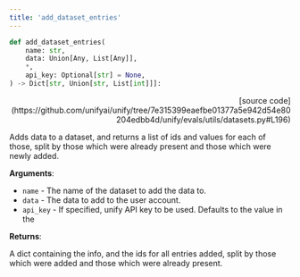 ```yaml
---
title: 'add_dataset_entries'
---
```


```python
def add_dataset_entries(
    name: str,
    data: Union[Any, List[Any]],
    *,
    api_key: Optional[str] = None,
) -> Dict[str, Union[str, List[int]]]:
```

<p align="right">[source code](https://github.com/unifyai/unify/tree/7e315399eaefbe01377a5e942d54e80204edbb4d/unify/evals/utils/datasets.py#L196)</p>

Adds data to a dataset, and returns a list of ids and values for each of
those, split by those which were already present and those which were newly added.

**Arguments**:

- `name` - The name of the dataset to add the data to.
- `data` - The data to add to the user account.
- `api_key` - If specified, unify API key to be used. Defaults to the value in the



**Returns**:

A dict containing the info, and the ids for all entries added, split by those
which were added and those which were already present.